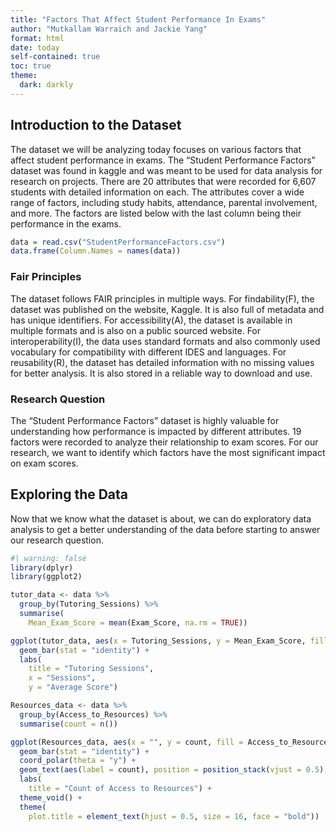 ---
title: "Factors That Affect Student Performance In Exams"
author: "Mutkallam Warraich and Jackie Yang"
format: html
date: today
self-contained: true
toc: true
theme:
  dark: darkly
---

## Introduction to the Dataset

The dataset we will be analyzing today focuses on various factors that affect student performance in exams. The "Student Performance Factors" dataset was found in kaggle and was meant to be used for data analysis for research on projects. There are 20 attributes that were recorded for 6,607 students with detailed information on each. The attributes cover a wide range of factors, including study habits, attendance, parental involvement, and more. The factors are listed below with the last column being their performance in the exams.

```{r}
data = read.csv("StudentPerformanceFactors.csv")
data.frame(Column.Names = names(data))
```
### Fair Principles

The dataset follows FAIR principles in multiple ways. For findability(F), the dataset was published on the website, Kaggle. It is also full of metadata and has unique identifiers. For accessibility(A), the dataset is available in multiple formats and is also on a public sourced website. For interoperability(I), the data uses standard formats and also commonly used vocabulary for compatibility with different IDES and languages. For reusability(R), the dataset has detailed information with no missing values for better analysis. It is also stored in a reliable way to download and use.

### Research Question

The "Student Performance Factors" dataset is highly valuable for understanding how performance is impacted by different attributes. 19 factors were recorded to analyze their relationship to exam scores. For our research, we want to identify which factors have the most significant impact on exam scores.

## Exploring the Data

Now that we know what the dataset is about, we can do exploratory data analysis to get a better understanding of the data before starting to answer our research question.
```{r}
#| warning: false
library(dplyr)
library(ggplot2)

tutor_data <- data %>%
  group_by(Tutoring_Sessions) %>%
  summarise(
    Mean_Exam_Score = mean(Exam_Score, na.rm = TRUE))

ggplot(tutor_data, aes(x = Tutoring_Sessions, y = Mean_Exam_Score, fill = Tutoring_Sessions)) +
  geom_bar(stat = "identity") +
  labs(
    title = "Tutoring Sessions",
    x = "Sessions",
    y = "Average Score")
```

```{r}
Resources_data <- data %>%
  group_by(Access_to_Resources) %>%
  summarise(count = n())

ggplot(Resources_data, aes(x = "", y = count, fill = Access_to_Resources)) +
  geom_bar(stat = "identity") +
  coord_polar(theta = "y") +
  geom_text(aes(label = count), position = position_stack(vjust = 0.5), fontface = 'bold') +
  labs(
    title = "Count of Access to Resources") + 
  theme_void() +
  theme(
    plot.title = element_text(hjust = 0.5, size = 16, face = "bold"))
```
